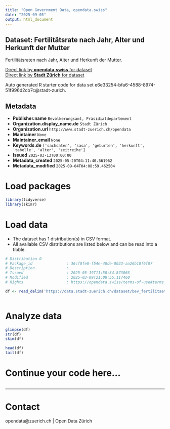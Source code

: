 ```yaml
---
title: "Open Government Data, opendata.swiss"
date: "2025-09-05"
output: html_document
---
```


## Dataset: Fertilitätsrate nach Jahr, Alter und Herkunft der Mutter


Fertilitätsraten nach Jahr, Alter und Herkunft der Mutter.


[Direct link by **opendata.swiss** for dataset](https://opendata.swiss/de/dataset/fertilitatsrate-nach-jahr-alter-und-herkunft-der-mutter)<br>
[Direct link by **Stadt Zürich** for dataset](https://data.stadt-zuerich.ch/dataset/bev_fertilitaet_jahr_alterm_herkunftm_od411d)

Auto generated R starter code for data set e6e33254-bfa6-4588-8974-51f996d2cb7c@stadt-zurich.

## Metadata

- **Publisher.name** `Bevölkerungsamt, Präsidialdepartement`
- **Organization.display_name.de** `Stadt Zürich`
- **Organization.url** `http://www.stadt-zuerich.ch/opendata`
- **Maintainer** `None`
- **Maintainer_email** `None`
- **Keywords.de** `['sachdaten', 'sasa', 'geburten', 'herkunft', 'tabelle', 'alter', 'zeitreihe']`
- **Issued** `2025-03-13T00:00:00`
- **Metadata_created** `2025-05-20T04:11:40.561962`
- **Metadata_modified** `2025-09-04T04:08:59.462504`


# Load packages

```r

library(tidyverse)
library(skimr)

```

# Load data

-   The dataset has 1 distribution(s) in CSV format.
-   All available CSV distributions are listed below and can be read into a tibble.

```r

# Distribution 0
# Package_id               : 36cf8fe8-f54e-40de-8033-aa26b10f6f87
# Description              : 
# Issued                   : 2025-05-19T11:50:34.873063
# Modified                 : 2025-03-09T21:08:55.117460
# Rights                   : https://opendata.swiss/terms-of-use#terms_open

df <- read_delim('https://data.stadt-zuerich.ch/dataset/bev_fertilitaet_jahr_alterm_herkunftm_od411d/download/BEV411OD411D.csv')



```

# Analyze data

```r

glimpse(df)
str(df)
skim(df)

head(df)
tail(df)

```

# Continue your code here...

```r

```

------------------------------------------------------------------------

# Contact

opendata@zuerich.ch | Open Data Zürich
